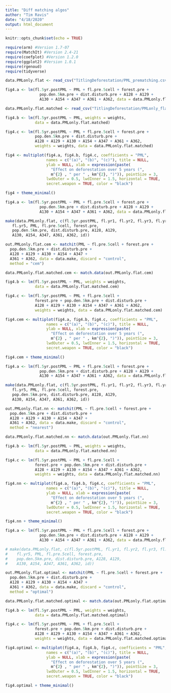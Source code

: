 ```yaml
---
title: "Diff matching algos"
author: "Tim Ravis"
date: "4/18/2020"
output: html_document
---
```


```r
knitr::opts_chunk$set(echo = TRUE)
```

```r
require(arm) #Version 1.7-07
require(MatchIt) #Version 2.4-21
require(coefplot) #Version 1.2.0
require(ggplot2) #Version 1.0.1
require(rgenoud)
require(tidyverse)
```
```r
data.PMLonly.flat <- read_csv("TitlingDeforestation/PML_prematching.csv")

fig4.a <- lm(fl.5yr.postPML ~ PML + fl.pre.5cell + forest.pre +
               pop.den.5km.pre + dist.disturb.pre + A128 + A129 + 
               A130 + A154 + A347 + A361 + A362, data = data.PMLonly.flat)

data.PMLonly.flat.matched <- read_csv("TitlingDeforestation/PMLonly_flat_matched_140414.csv")

fig4.b <- lm(fl.5yr.postPML ~ PML, weights = weights, 
             data = data.PMLonly.flat.matched)

fig4.c <- lm(fl.5yr.postPML ~ PML + fl.pre.5cell + forest.pre + 
             pop.den.5km.pre + dist.disturb.pre + 
             A128 + A129 + A130 + A154 + A347 + A361 + A362, 
             weights = weights, data = data.PMLonly.flat.matched)

fig4 <- multiplot(fig4.a, fig4.b, fig4.c, coefficients = "PML", 
                  names = c("(a)", "(b)", "(c)"), title = NULL,
                  ylab = NULL, xlab = expression(paste(
                    "Effect on deforestation over 5 years (",
                    m^{2} , " per " , km^{2}, ")")), pointSize = 3, 
                  lwdOuter = 0.5, lwdInner = 1.5, horizontal = TRUE, 
                  secret.weapon = TRUE, color = "black")

fig4 + theme_minimal() 

```

```r
fig4.a <- lm(fl.5yr.postPML ~ PML + fl.pre.5cell + forest.pre +
               pop.den.5km.pre + dist.disturb.pre + A128 + A129 + 
               A130 + A154 + A347 + A361 + A362, data = data.PMLonly.flat)

make(data.PMLonly.flat, c(fl.5yr.postPML, fl.yr1, fl.yr2, fl.yr3, fl.yr4, 
   fl.yr5, PML, fl.pre.5cell, forest.pre,
   pop.den.5km.pre, dist.disturb.pre, A128, A129,
   A130, A154, A347, A361, A362, id))

out.PMLonly.flat.cem <- matchit(PML ~ fl.pre.5cell + forest.pre +
  pop.den.5km.pre + dist.disturb.pre +
  A128 + A129 + A130 + A154 + A347 +
  A361 + A362, data = data.make, discard = "control",
  method = "cem")

data.PMLonly.flat.matched.cem <- match.data(out.PMLonly.flat.cem)

fig4.b <- lm(fl.5yr.postPML ~ PML, weights = weights, 
             data = data.PMLonly.flat.matched.cem)

fig4.c <- lm(fl.5yr.postPML ~ PML + fl.pre.5cell +
             forest.pre + pop.den.5km.pre + dist.disturb.pre + 
             A128 + A129 + A130 + A154 + A347 + A361 + A362, 
             weights = weights, data = data.PMLonly.flat.matched.cem)

fig4.cem <- multiplot(fig4.a, fig4.b, fig4.c, coefficients = "PML", 
                  names = c("(a)", "(b)", "(c)"), title = NULL,
                  ylab = NULL, xlab = expression(paste(
                    "Effect on deforestation over 5 years (",
                    m^{2} , " per " , km^{2}, ")")), pointSize = 3, 
                  lwdOuter = 0.5, lwdInner = 1.5, horizontal = TRUE, 
                  secret.weapon = TRUE, color = "black")

fig4.cem + theme_minimal() 

```

```r
fig4.a <- lm(fl.5yr.postPML ~ PML + fl.pre.5cell + forest.pre +
               pop.den.5km.pre + dist.disturb.pre + A128 + A129 + 
               A130 + A154 + A347 + A361 + A362, data = data.PMLonly.flat)

make(data.PMLonly.flat, c(fl.5yr.postPML, fl.yr1, fl.yr2, fl.yr3, fl.yr4, 
   fl.yr5, PML, fl.pre.5cell, forest.pre,
   pop.den.5km.pre, dist.disturb.pre, A128, A129,
   A130, A154, A347, A361, A362, id))

out.PMLonly.flat.nn <- matchit(PML ~ fl.pre.5cell + forest.pre +
  pop.den.5km.pre + dist.disturb.pre +
  A128 + A129 + A130 + A154 + A347 +
  A361 + A362, data = data.make, discard = "control",
  method = "nearest")

data.PMLonly.flat.matched.nn <- match.data(out.PMLonly.flat.nn)

fig4.b <- lm(fl.5yr.postPML ~ PML, weights = weights, 
             data = data.PMLonly.flat.matched.nn)

fig4.c <- lm(fl.5yr.postPML ~ PML + fl.pre.5cell +
             forest.pre + pop.den.5km.pre + dist.disturb.pre + 
             A128 + A129 + A130 + A154 + A347 + A361 + A362, 
             weights = weights, data = data.PMLonly.flat.matched.nn)

fig4.nn <- multiplot(fig4.a, fig4.b, fig4.c, coefficients = "PML", 
                  names = c("(a)", "(b)", "(c)"), title = NULL,
                  ylab = NULL, xlab = expression(paste(
                    "Effect on deforestation over 5 years (",
                    m^{2} , " per " , km^{2}, ")")), pointSize = 3, 
                  lwdOuter = 0.5, lwdInner = 1.5, horizontal = TRUE, 
                  secret.weapon = TRUE, color = "black")

fig4.nn + theme_minimal() 
```

```r
fig4.a <- lm(fl.5yr.postPML ~ PML + fl.pre.5cell + forest.pre +
               pop.den.5km.pre + dist.disturb.pre + A128 + A129 + 
               A130 + A154 + A347 + A361 + A362, data = data.PMLonly.flat)

# make(data.PMLonly.flat, c(fl.5yr.postPML, fl.yr1, fl.yr2, fl.yr3, fl.yr4, 
#    fl.yr5, PML, fl.pre.5cell, forest.pre,
#    pop.den.5km.pre, dist.disturb.pre, A128, A129,
#    A130, A154, A347, A361, A362, id))

out.PMLonly.flat.optimal <- matchit(PML ~ fl.pre.5cell + forest.pre +
  pop.den.5km.pre + dist.disturb.pre +
  A128 + A129 + A130 + A154 + A347 +
  A361 + A362, data = data.make, discard = "control",
  method = "optimal")

data.PMLonly.flat.matched.optimal <- match.data(out.PMLonly.flat.optimal)

fig4.b <- lm(fl.5yr.postPML ~ PML, weights = weights, 
             data = data.PMLonly.flat.matched.optimal)

fig4.c <- lm(fl.5yr.postPML ~ PML + fl.pre.5cell +
             forest.pre + pop.den.5km.pre + dist.disturb.pre + 
             A128 + A129 + A130 + A154 + A347 + A361 + A362, 
             weights = weights, data = data.PMLonly.flat.matched.optimal)

fig4.optimal <- multiplot(fig4.a, fig4.b, fig4.c, coefficients = "PML", 
                  names = c("(a)", "(b)", "(c)"), title = NULL,
                  ylab = NULL, xlab = expression(paste(
                    "Effect on deforestation over 5 years (",
                    m^{2} , " per " , km^{2}, ")")), pointSize = 3, 
                  lwdOuter = 0.5, lwdInner = 1.5, horizontal = TRUE, 
                  secret.weapon = TRUE, color = "black")

fig4.optimal + theme_minimal() 
```


